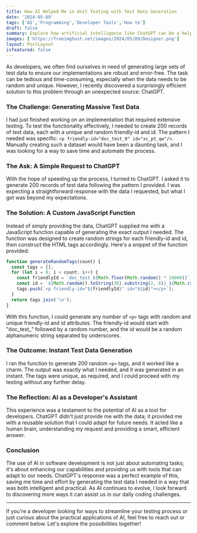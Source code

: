 ```yaml
---
title: How AI Helped Me in Unit Testing with Test Data Generation
date: '2024-05-09'
tags: ['AI','Programming','Developer Tools','How to']
draft: false
summary: Explore how artificial intelligence like ChatGPT can be a helpful friend in making software development and testing simpler and faster.
images: ['https://freeimghost.net/images/2024/05/09/Designer.png']
layout: PostLayout
isfeatured: false
---
```

As developers, we often find ourselves in need of generating large sets of test data to ensure our implementations are robust and error-free. The task can be tedious and time-consuming, especially when the data needs to be random and unique. However, I recently discovered a surprisingly efficient solution to this problem through an unexpected source: ChatGPT.

### The Challenge: Generating Massive Test Data

I had just finished working on an implementation that required extensive testing. To test the functionality effectively, I needed to create 200 records of test data, each with a unique and random friendly-id and id. The pattern I needed was specific: ```<p friendly-id="doc_test_0" id="xc_pt_qw"/>```. Manually creating such a dataset would have been a daunting task, and I was looking for a way to save time and automate the process.

### The Ask: A Simple Request to ChatGPT

With the hope of speeding up the process, I turned to ChatGPT. I asked it to generate 200 records of test data following the pattern I provided. I was expecting a straightforward response with the data I requested, but what I got was beyond my expectations.

### The Solution: A Custom JavaScript Function

Instead of simply providing the data, ChatGPT supplied me with a JavaScript function capable of generating the exact output I needed. The function was designed to create random strings for each friendly-id and id, then construct the HTML tags accordingly. Here's a snippet of the function provided:

```javascript
function generateRandomTags(count) {
  const tags = [];
  for (let i = 0; i < count; i++) {
    const friendlyId = `doc_test_${Math.floor(Math.random() * 10000)}`;
    const id = `${Math.random().toString(36).substring(2, 6)}_${Math.random().toString(36).substring(2, 6)}_${Math.random().toString(36).substring(2, 6)}`;
    tags.push(`<p friendly-id="${friendlyId}" id="${id}"></p>`);
  }
  return tags.join('\n');
}
```

With this function, I could generate any number of `<p>` tags with random and unique friendly-id and id attributes. The friendly-id would start with "doc_test_" followed by a random number, and the id would be a random alphanumeric string separated by underscores.

### The Outcome: Instant Test Data Generation

I ran the function to generate 200 random `<p>` tags, and it worked like a charm. The output was exactly what I needed, and it was generated in an instant. The tags were unique, as required, and I could proceed with my testing without any further delay.

### The Reflection: AI as a Developer's Assistant

This experience was a testament to the potential of AI as a tool for developers. ChatGPT didn't just provide me with the data; it provided me with a reusable solution that I could adapt for future needs. It acted like a human brain, understanding my request and providing a smart, efficient answer.

### Conclusion

The use of AI in software development is not just about automating tasks; it's about enhancing our capabilities and providing us with tools that can adapt to our needs. ChatGPT's response was a perfect example of this, saving me time and effort by generating the test data I needed in a way that was both intelligent and practical. As AI continues to evolve, I look forward to discovering more ways it can assist us in our daily coding challenges.

---

If you're a developer looking for ways to streamline your testing process or just curious about the practical applications of AI, feel free to reach out or comment below. Let's explore the possibilities together!